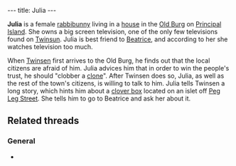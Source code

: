 ---
title: Julia
---

{{Infobox Character
 |image=Rabbibrunette1.png
 |race=rabbibunny
 |gender=Female
 |size=average
 |age=adult
 |magical=no
 |lba1=yes
 |lba2=
 |alignment=neutral
 |occupation=
 |requires=
 |amount=
 |fam1=
 |fam2=
 |planet=
 |island=
 |building=
}}

'''Julia''' is a female [[rabbibunny]] living in a [[Julia's house|house]] in the [[Old Burg]] on [[Principal Island]]. She owns a big screen television, one of the only few televisions found on [[Twinsun]]. Julia is best friend to [[Beatrice]], and according to her she watches television too much.

When [[Twinsen]] first arrives to the Old Burg, he finds out that the local citizens are afraid of him. Julia advices him that in order to win the people's trust, he should "clobber a [[clone]]". After Twinsen does so, Julia, as well as the rest of the town's citizens, is willing to talk to him. Julia tells Twinsen a long story, which hints him about a [[clover box]] located on an islet off [[Peg Leg Street]]. She tells him to go to Beatrice and ask her about it.

==Related threads==
===General===
* {{thread|id=9467|title="You get all that?"}}

<!-- remove these category links when they're all automated by categorizers...
[[Category:Rabbibunnies]]
[[Category:Female characters]]
[[Category:Average characters]]
[[Category:Adult characters]]
[[Category:Principal Island inhabitants]] -->